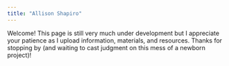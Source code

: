 ```yaml
---
title: "Allison Shapiro"
---
```


Welcome! This page is still very much under development but I appreciate your patience as I upload information, materials, and resources. Thanks for stopping by (and waiting to cast judgment on this mess of a newborn project)!





